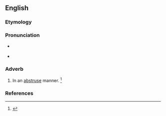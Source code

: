 ==English==

===Etymology===
{{suffix|abstruse|ly|lang=en}}

===Pronunciation===
* {{a|RP}} {{IPA|/əbˈstɹuːs.li/|lang=en}}
* {{a|US}} {{IPA|/æbˈstɹus.li/|/əbˈstɹus.li/|lang=en}}

===Adverb===
{{en-adv}}

# In an [[abstruse]] manner. {{defdate|First attested in the early 17<sup>th</sup> century.}}<ref name=SOED>{{R:SOED5|page=10}}</ref>

===References===
<references/>